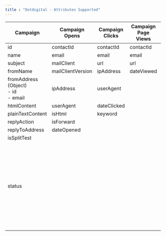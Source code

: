 ```yaml
---
title : "Dotdigital - Attributes Supported"
---
```



| **Campaign** | **Campaign Opens** | **Campaign Clicks** | **Campaign Page Views** | **Contacts** | **Preferences** |
| --- | --- | --- | --- | --- | --- |
| id  | contactId | contactId | contactId | id  | id  |
| name | email | email | email | email | publicName |
| subject | mailClient | url | url | optInType | privateName |
| fromName | mailClientVersion | ipAddress | dateViewed | emailType | isPreference |
| fromAddress (Object)<br/> - id<br/> - email | ipAddress | userAgent |     | dataFields | order |
| htmlContent | userAgent | dateClicked |     | status | isPublic |
| plainTextContent | isHtml | keyword |     |     | categoryId |
| replyAction | isForward |     |     |     | preferenceCount |
| replyToAddress | dateOpened |     |     |     | created |
| isSplitTest |     |     |     |     | lastModified |
| status |     |     |     |     | preferences (Object)<br/> - id<br/> - publicName <br/> - privateName <br/> - isPreference   <br/> - order  <br/> - isPublic    <br/> - categoryId   <br/> - preferenc    <br/> - Count   <br/> - created  <br/> - lastModified    <br/> - isOptedIn |

